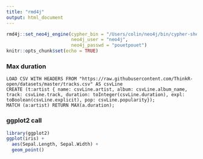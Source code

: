 ```yaml
---
title: "rmd4j"
output: html_document
---
```


```r
rmd4j::set_neo4j_engine(cypher_bin = "/Users/colin/neo4j/bin/cypher-shell", 
                        neo4j_user = "neo4j", 
                        neo4j_passwd = "pouetpouet")
knitr::opts_chunk$set(echo = TRUE)
```

### Max duration

```neo4j
LOAD CSV WITH HEADERS FROM "https://raw.githubusercontent.com/ThinkR-open/datasets/master/tracks.csv" AS csvLine 
CREATE (t:artist { name: csvLine.artist, album: csvLine.album_name, track: csvLine.track, duration: toInteger(csvLine.duration), expl: toBoolean(csvLine.explicit), pop: csvLine.popularity});
MATCH (a:artist) RETURN MAX(a.duration);
```


### ggplot2 call 

```r
library(ggplot2)
ggplot(iris) +
  aes(Sepal.Length, Sepal.Width) +
  geom_point()
```
